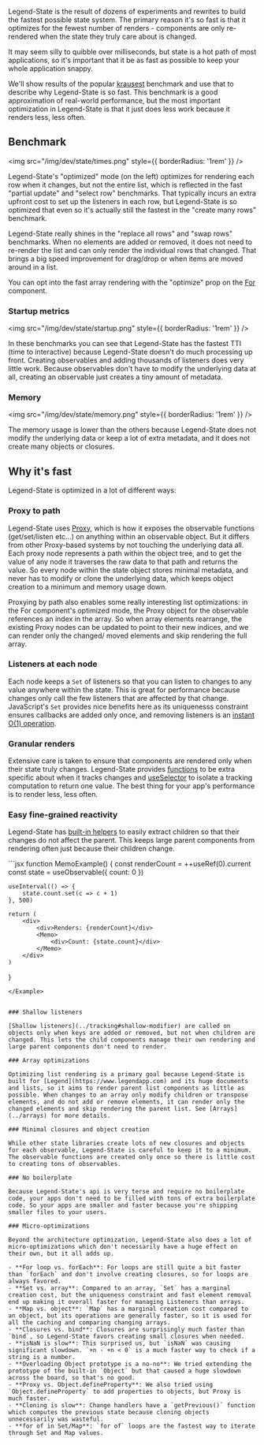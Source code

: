Legend-State is the result of dozens of experiments and rewrites to build the fastest possible state system. The primary reason it's so fast is that it optimizes for the fewest number of renders - components are only re-rendered when the state they truly care about is changed.

It may seem silly to quibble over milliseconds, but state is a hot path of most applications, so it's important that it be as fast as possible to keep your whole application snappy.

We'll show results of the popular [krausest](https://github.com/krausest/js-framework-benchmark) benchmark and use that to describe why Legend-State is so fast. This benchmark is a good approximation of real-world performance, but the most important optimization in Legend-State is that it just does less work because it renders less, less often.

## Benchmark

<img src="/img/dev/state/times.png" style={{ borderRadius: '1rem' }} />

Legend-State's "optimized" mode (on the left) optimizes for rendering each row when it changes, but not the entire list, which is reflected in the fast "partial update" and "select row" benchmarks. That typically incurs an extra upfront cost to set up the listeners in each row, but Legend-State is so optimized that even so it's actually still the fastest in the "create many rows" benchmark.

Legend-State really shines in the "replace all rows" and "swap rows" benchmarks. When no elements are added or removed, it does not need to re-render the list and can only render the individual rows that changed. That brings a big speed improvement for drag/drop or when items are moved around in a list.

You can opt into the fast array rendering with the "optimize" prop on the [For](../fine-grained-reactivity#for) component.

### Startup metrics

<img src="/img/dev/state/startup.png" style={{ borderRadius: '1rem' }} />

In these benchmarks you can see that Legend-State has the fastest TTI (time to interactive) because Legend-State doesn't do much processing up front. Creating observables and adding thousands of listeners does very little work. Because observables don't have to modify the underlying data at all, creating an observable just creates a tiny amount of metadata.

### Memory

<img src="/img/dev/state/memory.png" style={{ borderRadius: '1rem' }} />

The memory usage is lower than the others because Legend-State does not modify the underlying data or keep a lot of extra metadata, and it does not create many objects or closures.

## Why it's fast

Legend-State is optimized in a lot of different ways:

### Proxy to path

Legend-State uses [Proxy](https://developer.mozilla.org/en-US/docs/Web/JavaScript/Reference/Global_Objects/Proxy), which is how it exposes the observable functions (get/set/listen etc...) on anything within an observable object. But it differs from other Proxy-based systems by not touching the underlying data all. Each proxy node represents a path within the object tree, and to get the value of any node it traverses the raw data to that path and returns the value. So every node within the state object stores minimal metadata, and never has to modify or clone the underlying data, which keeps object creation to a minimum and memory usage down.

Proxying by path also enables some really interesting list optimizations: in the For component's optimized mode, the Proxy object for the observable references an index in the array. So when array elements rearrange, the existing Proxy nodes can be updated to point to their new indices, and we can render only the changed/ moved elements and skip rendering the full array.

### Listeners at each node

Each node keeps a `Set` of listeners so that you can listen to changes to any value anywhere within the state. This is great for performance because changes only call the few listeners that are affected by that change. JavaScript's `Set` provides nice benefits here as its uniquenesss constraint ensures callbacks are added only once, and removing listeners is an [instant O(1) operation](https://bretcameron.medium.com/how-to-make-your-code-faster-using-javascript-sets-b432457a4a77).

### Granular renders

Extensive care is taken to ensure that components are rendered only when their state truly changes. Legend-State provides [functions](../tracking) to be extra specific about when it tracks changes and [useSelector](../hooks#useselector) to isolate a tracking computation to return one value. The best thing for your app's performance is to render less, less often.

### Easy fine-grained reactivity

Legend-State has [built-in helpers](../reactivity) to easily extract children so that their changes do not affect the parent. This keeps large parent components from rendering often just because their children change.

<Example name="Memo">
```jsx
function MemoExample() {
    const renderCount = ++useRef(0).current
    const state = useObservable({ count: 0 })

    useInterval(() => {
        state.count.set(c => c + 1)
    }, 500)

    return (
        <div>
            <div>Renders: {renderCount}</div>
            <Memo>
                <div>Count: {state.count}</div>
            </Memo>
        </div>
    )
}
```
</Example>


### Shallow listeners

[Shallow listeners](../tracking#shallow-modifier) are called on objects only when keys are added or removed, but not when children are changed. This lets the child components manage their own rendering and large parent components don't need to render.

### Array optimizations

Optimizing list rendering is a primary goal because Legend-State is built for [Legend](https://www.legendapp.com) and its huge documents and lists, so it aims to render parent list components as little as possible. When changes to an array only modify children or transpose elements, and do not add or remove elements, it can render only the changed elements and skip rendering the parent list. See [Arrays](../arrays) for more details.

### Minimal closures and object creation

While other state libraries create lots of new closures and objects for each observable, Legend-State is careful to keep it to a minimum. The observable functions are created only once so there is little cost to creating tons of observables.

### No boilerplate

Because Legend-State's api is very terse and require no boilerplate code, your apps don't need to be filled with tons of extra boilerplate code. So your apps are smaller and faster because you're shipping smaller files to your users.

### Micro-optimizations

Beyond the architecture optimization, Legend-State also does a lot of micro-optimizations which don't necessarily have a huge effect on their own, but it all adds up.

- **For loop vs. forEach**: For loops are still quite a bit faster than `forEach` and don't involve creating closures, so for loops are always favored.
- **Set vs. array**: Compared to an array, `Set` has a marginal creation cost, but the uniqueness constraint and fast element removal end up making it overall faster for managing Listeners than arrays.
- **Map vs. object**: `Map` has a marginal creation cost compared to an object, but its operations are generally faster, so it is used for all the caching and comparing changing arrays.
- **Closures vs. bind**: Closures are surprisingly much faster than `bind`, so Legend-State favors creating small closures when needed.
- **isNaN is slow**: This surprised us, but `isNaN` was causing significant slowdown. `+n - +n < 0` is a much faster way to check if a string is a number.
- **Overloading Object prototype is a no-no**: We tried extending the prototype of the built-in `Object` but that caused a huge slowdown across the board, so that's no good.
- **Proxy vs. Object.defineProperty**: We also tried using `Object.defineProperty` to add properties to objects, but Proxy is much faster.
- **Cloning is slow**: Change handlers have a `getPrevious()` function which computes the previous state because cloning objects unnecessarily was wasteful.
- **for of in Set/Map**: `for of` loops are the fastest way to iterate through Set and Map values.